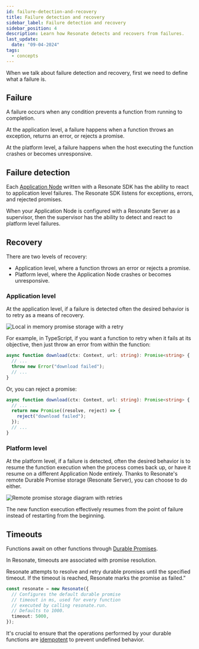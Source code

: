 ```yaml
---
id: failure-detection-and-recovery
title: Failure detection and recovery
sidebar_label: Failure detection and recovery
sidebar_position: 4
description: Learn how Resonate detects and recovers from failures.
last_update:
  date: "09-04-2024"
tags:
  - concepts
---
```


When we talk about failure detection and recovery, first we need to define what a failure is.

## Failure

A failure occurs when any condition prevents a function from running to completion.

At the application level, a failure happens when a function throws an exception, returns an error, or rejects a promise.

At the platform level, a failure happens when the host executing the function crashes or becomes unresponsive.

## Failure detection

Each [Application Node](/concepts/application-node) written with a Resonate SDK has the ability to react to application level failures.
The Resonate SDK listens for exceptions, errors, and rejected promises.

When your Application Node is configured with a Resonate Server as a supervisor, then the supervisor has the ability to detect and react to platform level failures.

## Recovery

There are two levels of recovery:

- Application level, where a function throws an error or rejects a promise.
- Platform level, where the Application Node crashes or becomes unresponsive.

### Application level

At the application level, if a failure is detected often the desired behavior is to retry as a means of recovery.

![Local in memory promise storage with a retry](/img/local-storage-promise-with-retry.svg)

For example, in TypeScript, if you want a function to retry when it fails at its objective, then just throw an error from within the function:

```typescript
async function download(ctx: Context, url: string): Promise<string> {
  // ...
  throw new Error("download failed");
  // ...
}
```

Or, you can reject a promise:

```typescript
async function download(ctx: Context, url: string): Promise<string> {
  // ...
  return new Promise((resolve, reject) => {
    reject("download failed");
  });
  // ...
}
```

### Platform level

At the platform level, if a failure is detected, often the desired behavior is to resume the function execution when the process comes back up, or have it resume on a different Application Node entirely.
Thanks to Resonate's remote Durable Promise storage (Resonate Server), you can choose to do either.

![Remote promise storage diagram with retries](/img/remote-storage-promise-with-retries.svg)

The new function execution effectively resumes from the point of failure instead of restarting from the beginning.

## Timeouts

Functions await on other functions through [Durable Promises](/concepts/durable-promise).

In Resonate, timeouts are associated with promise resolution.

Resonate attempts to resolve and retry durable promises until the specified timeout.
If the timeout is reached, Resonate marks the promise as failed.”

```ts
const resonate = new Resonate({
  // Configures the default durable promise
  // timeout in ms, used for every function
  // executed by calling resonate.run.
  // Defaults to 1000.
  timeout: 5000,
});
```

It's crucial to ensure that the operations performed by your durable functions are [idempotent](https://blog.bitsrc.io/design-an-idempotent-api-in-2024-d4a3cf8d8bf2) to prevent undefined behavior.
